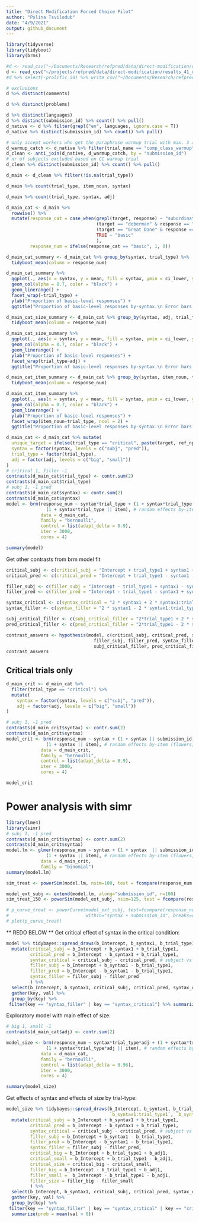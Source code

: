 ```yaml
---
title: "Direct Modification Forced Choice Pilot"
author: "Polina Tsvilodub"
date: "4/9/2021"
output: github_document
---
```


```r
library(tidyverse)
library(tidyboot)
library(brms)
```

```r
#d <- read_csv("~/Documents/Research/refpred/data/direct-modification/results_41_double-mod-FC-wFilers-noTarget-pilot_N50.csv")
d <- read_csv("~/projects/refpred/data/direct-modification/results_41_double-mod-FC-wFilers-noTarget-pilot_N50.csv")
#d %>% select(-prolific_id) %>% write_csv("~/Documents/Research/refpred/data/direct-modification/results_41_double-mod-FC-wFilers-noTarget-pilot_N50.csv")
```

```r
# exclusions
d %>% distinct(comments) 

d %>% distinct(problems) 

d %>% distinct(languages)
d %>% distinct(submission_id) %>% count() %>% pull()
d_native <- d %>% filter(grepl("en", languages, ignore.case = T))
d_native %>% distinct(submission_id) %>% count() %>% pull()
```

```r
# only accept workers who get the paraphrase warmup trial with max. 3 attempts
d_warmup_catch <- d_native %>% filter(trial_name == "comp_class_warmup") %>% group_by(submission_id) %>% filter(attempts > 3)
d_clean <- anti_join(d_native, d_warmup_catch, by = "submission_id")
# nr of subjects excluded based on CC warmup trial
d_clean %>% distinct(submission_id) %>% count() %>% pull()

d_main <- d_clean %>% filter(!is.na(trial_type)) 

d_main %>% count(trial_type, item_noun, syntax)

d_main %>% count(trial_type, syntax, adj)
```

```r
d_main_cat <- d_main %>%
  rowwise() %>%
  mutate(response_cat = case_when(grepl(target, response) ~ "subordinate",
                                  (target == "doberman" & response == "dobermen") ~ "subordinate",
                                  (target == "Great Dane" & response == "Great") ~ "subordinate",
                                  TRUE ~ "basic"
                                  ),
         response_num = ifelse(response_cat == "basic", 1, 0))
```

```r
d_main_cat_summary <- d_main_cat %>% group_by(syntax, trial_type) %>%
  tidyboot_mean(column = response_num)

d_main_cat_summary %>%
  ggplot(., aes(x = syntax, y = mean, fill = syntax, ymin = ci_lower, ymax = ci_upper,)) +
  geom_col(alpha = 0.7, color = "black") +
  geom_linerange() +
  facet_wrap(~trial_type) +
  ylab("Proportion of basic-level responses") +
  ggtitle("Proportion of basic-level responses by-syntax.\n Error bars indicate 95% bootstrapped CIs")
```

```r
d_main_cat_size_summary <- d_main_cat %>% group_by(syntax, adj, trial_type) %>%
  tidyboot_mean(column = response_num)

d_main_cat_size_summary %>%
  ggplot(., aes(x = syntax, y = mean, fill = syntax, ymin = ci_lower, ymax = ci_upper,)) +
  geom_col(alpha = 0.7, color = "black") +
  geom_linerange() +
  ylab("Proportion of basic-level responses") +
  facet_wrap(trial_type~adj) +
  ggtitle("Proportion of basic-level responses by-syntax.\n Error bars indicate 95% bootstrapped CIs")
```

```r
d_main_cat_item_summary <- d_main_cat %>% group_by(syntax, item_noun, trial_type) %>%
  tidyboot_mean(column = response_num)

d_main_cat_item_summary %>%
  ggplot(., aes(x = syntax, y = mean, fill = syntax, ymin = ci_lower, ymax = ci_upper,)) +
  geom_col(alpha = 0.7, color = "black") +
  geom_linerange() +
  ylab("Proportion of basic-level responses") +
  facet_wrap(item_noun~trial_type, ncol = 2) +
  ggtitle("Proportion of basic-level responses by-syntax.\n Error bars indicate 95% bootstrapped CIs")
```

```r
d_main_cat <- d_main_cat %>% mutate(
  unique_target = ifelse(trial_type == "critical", paste(target, ref_np, sep = "_"), target),
  syntax = factor(syntax, levels = c("subj", "pred")),
  trial_type = factor(trial_type),
  adj = factor(adj, levels = c("big", "small"))
)
# critical 1, filler -1
contrasts(d_main_cat$trial_type) <- contr.sum(2)
contrasts(d_main_cat$trial_type)
# subj 1, -1 pred
contrasts(d_main_cat$syntax) <- contr.sum(2)
contrasts(d_main_cat$syntax) 
model <- brm(response_num ~ syntax*trial_type + (1 + syntax*trial_type || submission_id) + 
               (1 + syntax*trial_type || item), # random effects by-item (flowers, dogs, buildings etc) 
             data = d_main_cat,
             family = "bernoulli",
             control = list(adapt_delta = 0.9),
             iter = 3000,
             cores = 4)
```

```r
summary(model)
```

Get other contrasts from brm model fit

```r
critical_subj <- c(critical_subj = "Intercept + trial_type1 + syntax1 + syntax1:trial_type1= 0")
critical_pred <- c(critical_pred = "Intercept + trial_type1 - syntax1 - syntax1:trial_type1 = 0")

filler_subj <- c(filler_subj = "Intercept - trial_type1 + syntax1 - syntax1:trial_type1= 0")
filler_pred <- c(filler_pred = "Intercept - trial_type1 - syntax1 + syntax1:trial_type1 = 0")

syntax_critical <- c(syntax_critical = "2 * syntax1 + 2 * syntax1:trial_type1 = 0")
syntax_filler <- c(syntax_filler = "2 * syntax1 - 2 * syntax1:trial_type1 = 0")

subj_critical_filler <- c(subj_critical_filler = "2*trial_type1 + 2 * syntax1:trial_type1 = 0" )
pred_critical_filler <- c(pred_critical_filler = "2*trial_type1 - 2 * syntax1:trial_type1 = 0" )

contrast_answers <- hypothesis(model, c(critical_subj, critical_pred, syntax_critical,
                                 filler_subj, filler_pred, syntax_filler,
                                 subj_critical_filler, pred_critical_filler))
contrast_answers
```
## Critical trials only


```r
d_main_crit <- d_main_cat %>% 
  filter(trial_type == "critical") %>% 
  mutate(
    syntax = factor(syntax, levels = c("subj", "pred")),
    adj = factor(adj, levels = c("big", "small"))
)

# subj 1, -1 pred
contrasts(d_main_crit$syntax) <- contr.sum(2)
contrasts(d_main_crit$syntax) 
model_crit <- brm(response_num ~ syntax + (1 + syntax || submission_id) + 
               (1 + syntax || item), # random effects by-item (flowers, dogs, buildings etc) 
             data = d_main_crit,
             family = "bernoulli",
             control = list(adapt_delta = 0.9),
             iter = 3000,
             cores = 4)

model_crit
```


# Power analysis with simr

```r
library(lme4)
library(simr)
# subj 1, -1 pred
contrasts(d_main_crit$syntax) <- contr.sum(2)
contrasts(d_main_crit$syntax) 
model.lm <- glmer(response_num ~ syntax + (1 + syntax  || submission_id) + 
               (1 + syntax || item), # random effects by-item (flowers, dogs, buildings etc) 
             data = d_main_crit,
             family = "binomial")
summary(model.lm)

sim_treat <- powerSim(model.lm, nsim=100, test = fcompare(response_num ~ 1))
```
```r
model_ext_subj <- extend(model.lm, along="submission_id", n=100)
sim_treat_150 <- powerSim(model_ext_subj, nsim=125, test = fcompare(response_num ~ 1))

# p_curve_treat <- powerCurve(model_ext_subj, test=fcompare(response_num ~ 1), 
#                             within="syntax + submission_id", breaks=c(100, 150, 200, 250))
# plot(p_curve_treat)
```




** REDO BELOW **
Get critical effect of syntax in the critical condition:

```r
model %>% tidybayes::spread_draws(b_Intercept, b_syntax1, b_trial_type1, `b_syntax1:trial_type1`) %>%
  mutate(critical_subj = b_Intercept + b_syntax1 + b_trial_type1,
         critical_pred = b_Intercept - b_syntax1 + b_trial_type1,
         syntax_critical = critical_subj - critical_pred, # subject vs predicate 
         filler_subj = b_Intercept + b_syntax1 - b_trial_type1,
         filler_pred = b_Intercept - b_syntax1 - b_trial_type1,
         syntax_filler = filler_subj - filler_pred
         ) %>% 
  select(b_Intercept, b_syntax1, critical_subj, critical_pred, syntax_critical, syntax_filler) %>%
  gather(key, val) %>%
  group_by(key) %>%
 filter(key == "syntax_filler" | key == "syntax_critical") %>% summarize(prob = mean(val > 0))
```

Exploratory model with main effect of size:
```r
# big 1, small -1
contrasts(d_main_cat$adj) <- contr.sum(2)

model_size <- brm(response_num ~ syntax*trial_type*adj + (1 + syntax*trial_type*adj || submission_id) + 
               (1 + syntax*trial_type*adj || item), # random effects by-item (flowers, dogs, buildings etc) 
             data = d_main_cat,
             family = "bernoulli",
             control = list(adapt_delta = 0.96),
             iter = 3000,
             cores = 4)
```

```r
summary(model_size)
```

Get effects of syntax and effects of size by trial-type:
```r
model_size %>% tidybayes::spread_draws(b_Intercept, b_syntax1, b_trial_type1, b_adj1, `b_syntax1:adj1`, `b_trial_type1:adj1`,
                                       `b_syntax1:trial_type1`, `b_syntax1:trial_type1:adj1`) %>%
  mutate(critical_subj = b_Intercept + b_syntax1 + b_trial_type1,
         critical_pred = b_Intercept - b_syntax1 + b_trial_type1,
         syntax_critical = critical_subj - critical_pred, # subject vs predicate 
         filler_subj = b_Intercept + b_syntax1 - b_trial_type1,
         filler_pred = b_Intercept - b_syntax1 - b_trial_type1,
         syntax_filler = filler_subj - filler_pred,
         critical_big = b_Intercept + b_trial_type1 + b_adj1,
         critical_small = b_Intercept + b_trial_type1 - b_adj1,
         critical_size = critical_big - critical_small,
         filler_big = b_Intercept - b_trial_type1 + b_adj1,
         filler_small =  b_Intercept - b_trial_type1 - b_adj1,
         filler_size = filler_big - filler_small
         ) %>% 
  select(b_Intercept, b_syntax1, critical_subj, critical_pred, syntax_critical, syntax_filler, critical_size, filler_size) %>%
  gather(key, val) %>%
  group_by(key) %>%
 filter(key == "syntax_filler" | key == "syntax_critical" | key == "critical_size" | key == "critical_size") %>% 
  summarize(prob = mean(val > 0))
```